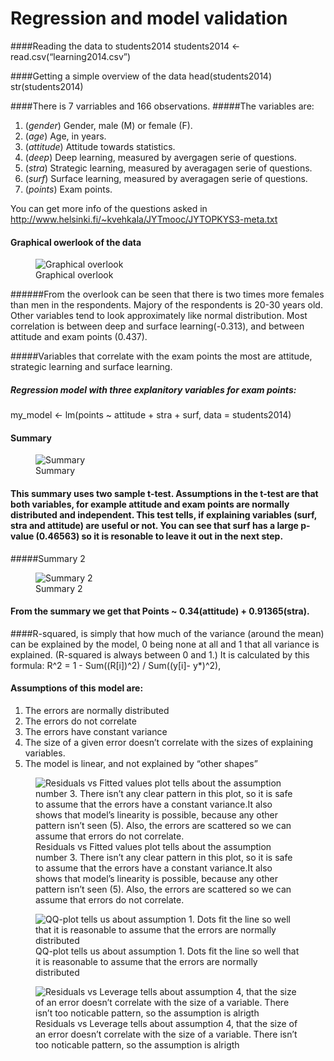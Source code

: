 # Regression and model validation

####Reading the data to students2014
  students2014 <- read.csv("learning2014.csv")

####Getting a simple overview of the data
  head(students2014)
  str(students2014)
  
####There is 7 varriables and 166 observations.
#####The variables are:

  1. (*gender*) Gender, male (M) or female (F). 
  2. (*age*) Age, in years. 
  3. (*attitude*) Attitude towards statistics. 
  4. (*deep*) Deep learning, measured by avergagen serie of questions.
  5. (*stra*) Strategic learning, measured by averagagen serie of questions.
  6. (*surf*) Surface learning, measured by averagagen serie of questions. 
  7. (*points*) Exam points.
  
You can get more info of the questions asked in <http://www.helsinki.fi/~kvehkala/JYTmooc/JYTOPKYS3-meta.txt>

#### Graphical owerlook of the data

![Graphical overlook](Rplot02.png)
    
######From the overlook can be seen that there is two times more females than men in the respondents. Majory of the respondents is 20-30 years old. Other variables tend to look approximately like normal distribution. 
  Most correlation is between deep and surface learning(-0.313), and between attitude and exam points (0.437).



#####Variables that correlate with the exam points the most are attitude, strategic learning and surface learning. 

##### Regression model with three explanitory variables for exam points:

  my_model <- lm(points ~ attitude + stra + surf, data = students2014)
  
#### Summary
  
![Summary](Summary.png)

#### This summary uses two sample t-test. Assumptions in the t-test are that both variables, for example attitude and exam points are normally distributed and independent. This test tells, if explaining variables (surf, stra and attitude) are useful or not. You can see that surf has a large p-value (0.46563) so it is resonable to leave it out in the next step.

#####Summary 2

![Summary 2](Summary2.png)
  
#### From the summary we get that Points ~ 0.34(attitude) + 0.91365(stra).


####R-squared, is simply that how much of the variance (around the mean) can be explained by the model, 0 being none at all and 1 that all variance is explained. (R-squared is always between 0 and 1.) It is calculated by this formula:
R^2 = 1 - Sum((R[i])^2) / Sum((y[i]- y*)^2), 

#### Assumptions of this model are:
  1. The errors are normally distributed
  2. The errors do not correlate
  3. The errors have constant variance
  4. The size of a given error doesn't correlate with the sizes of explaining variables.
  5. The model is linear, and not explained by "other shapes"
  
![Residuals vs Fitted values plot tells about the assumption number 3. There isn't any clear pattern in this plot, so it is safe to assume that the errors have a constant variance.It also shows that model's linearity is possible, because any other pattern isn't seen (5). Also, the errors are scattered so we can assume that errors do not correlate.](RvF.png) 

![QQ-plot tells us about assumption 1. Dots fit the line so well that it is reasonable to assume that the errors are normally distributed](NQQ.png)

![Residuals vs Leverage tells about assumption 4, that the size of an error doesn't correlate with the size of a variable. There isn't too noticable pattern, so the assumption is alrigth ](Rplot06.png)    
    
    
    
    
    
  
    
    
    
    
    

  

